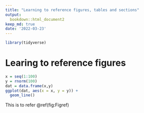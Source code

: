 ```yaml
---
title: "Learning to reference figures, tables and sections"
output: 
  bookdown::html_document2
keep_md: true
date: '2022-03-23'
---
```

```r
library(tidyverse)
```
# Learing to reference figures

```r
x = seq(1:100)
y = rnorm(100)
dat = data.frame(x,y)
ggplot(dat, aes(x = x, y = y)) +
  geom_line()

```

This is to refer \@ref(fig:Figref)
